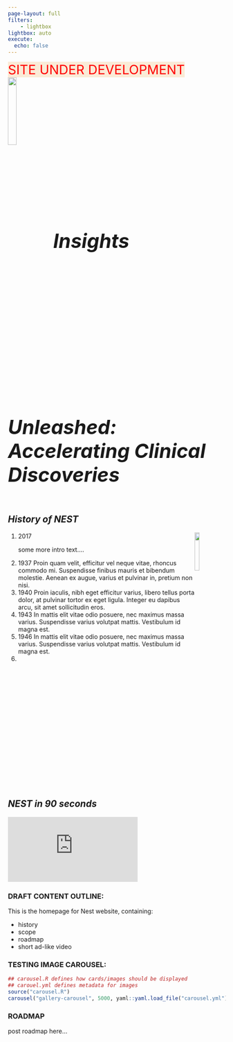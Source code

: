 ```yaml
---
page-layout: full
filters:
    - lightbox
lightbox: auto
execute:
  echo: false
---
```


<!----------------------
TEMP: SITE UNDER DEV
------------------------>
```{=html}
<div class="container">
    <span style="width:100%;background-color:antiquewhite;text-align:center;color:red;font-size:30px;">SITE UNDER DEVELOPMENT</span>
</div>

```

<!----------------------
First Section:
- logo
- tagline
- history
- video
------------------------>

```{=html}
<div class="container">
  <img style="vertical-align:middle" src="img/nest.png" width="20%">
  <span style="font-size:45px;"><b><i>Insights Unleashed: Accelerating Clinical Discoveries</i></b></span>
</div>
<br><br>
<div class="column-container">
    <div class="column">
        <!-- Content for the first column -->
        <h2><i>History of NEST</i></h2>     
        <section class="timeline">
            <ol>
                <li>
                    <div>
                    <p><time>2017 <img style="float:right;" src="img/teal.png" width="15%"></time></p>
                    <p>some more intro text....</p>
                    </div>
                </li>
                <li>
                    <div>
                    <time>1937</time> Proin quam velit, efficitur vel neque vitae, rhoncus commodo mi. Suspendisse finibus mauris et bibendum molestie. Aenean ex augue, varius et pulvinar in, pretium non nisi.
                    </div>
                </li>
                <li>
                    <div>
                    <time>1940</time> Proin iaculis, nibh eget efficitur varius, libero tellus porta dolor, at pulvinar tortor ex eget ligula. Integer eu dapibus arcu, sit amet sollicitudin eros.
                    </div>
                </li>
                <li>
                    <div>
                    <time>1943</time> In mattis elit vitae odio posuere, nec maximus massa varius. Suspendisse varius volutpat mattis. Vestibulum id magna est.
                    </div>
                </li>
                <li>
                    <div>
                    <time>1946</time> In mattis elit vitae odio posuere, nec maximus massa varius. Suspendisse varius volutpat mattis. Vestibulum id magna est.
                    </div>
                </li>
                <li></li>
            </ol>
            <script src="timeline.js"></script>
        </section>

    </div>
    <div class="column">
        <!-- Content for the second column -->
        <h2><i>NEST in 90 seconds</i></h2>
        <div class="video-wrapper">
            <iframe src="https://www.youtube.com/embed/wo9vZccmqwc" frameborder="0" allow="accelerometer; autoplay; clipboard-write; encrypted-media; gyroscope; picture-in-picture" allowfullscreen></iframe>
        </div>
    </div>
</div>
```


### DRAFT CONTENT OUTLINE:
This is the homepage for Nest website, containing:

* history
* scope
* roadmap
* short ad-like video

### TESTING IMAGE CAROUSEL:

```r
## carousel.R defines how cards/images should be displayed
## carouel.yml defines metadata for images
source("carousel.R")
carousel("gallery-carousel", 5000, yaml::yaml.load_file("carousel.yml"))
```

### ROADMAP

post roadmap here...